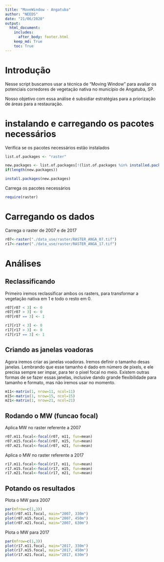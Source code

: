 ```yaml
---
title: "MoveWindow - Angatuba"
author: "NEEDS"
date: "21/06/2020"
output: 
  html_document:
    includes:
      after_body: footer.html
    keep_md: True
    toc: True
---
```


# Introdução

Nesse script buscamos usar a técnica de "Moving Window" para avaliar os potenciais corredores de vegetação nativa no município de Angatuba, SP. 

Nosso objetivo com essa análise é subsidiar estratégias para a priorização de áreas para a restauração.

# instalando e carregando os pacotes necessários

Verifica se os pacotes necessários estão instalados
```r
list.of.packages <- "raster"

new.packages <- list.of.packages[!(list.of.packages %in% installed.packages()[,"Package"])]
if(length(new.packages)) 

install.packages(new.packages)
```

Carrega os pacotes necessários 
```r
require(raster)
```

# Carregando os dados

Carrega o raster de 2007 e de 2017
```r
r07<-raster("./data_use/raster/RASTER_ANGA_07.tif")
r17<-raster("./data_use/raster/RASTER_ANGA_17.tif")
```

# Análises

## Reclassificando
Primeiro iremos reclassificar ambos os rasters, para transformar a vegetação nativa em 1 e todo o resto em 0.
```r
r07[r07 < 3] <- 0
r07[r07 > 3] <- 0
r07[r07 == 3] <- 1

r17[r17 < 3] <- 0
r17[r17 > 3] <- 0
r17[r17 == 3] <- 1
```


## Criando as janelas voadoras

Agora iremos criar as janelas voadoras. Iremos definir o tamanho desas janelas. Lembrando que esse tamanho é dado em número de pixels, e ele precisa sempre ser impar, para ter o pixel focal no meio. Existem outras formas de se fazer essas janelas, inclusive dando grande flexibilidade para tamanho e formato, mas não iremos usar no momento.

```r
m11<-matrix(1, nrow=11, ncol=11)
m15<-matrix(1, nrow=15, ncol=15)
m21<-matrix(1, nrow=21, ncol=21)
```

## Rodando o MW (funcao focal)
Aplica MW no raster referente a 2007
```r
r07.m11.focal<-focal(r07, m11, fun=mean)
r07.m15.focal<-focal(r07, m15, fun=mean)
r07.m21.focal<-focal(r07, m21, fun=mean)
```

Aplica o MW no raster referente a 2017
```r
r17.m11.focal<-focal(r17, m11, fun=mean)
r17.m15.focal<-focal(r17, m15, fun=mean)
r17.m21.focal<-focal(r17, m21, fun=mean)
```

## Potando os resultados

Plota o MW para 2007
```r
par(mfrow=c(1,3))
plot(r07.m11.focal, main="2007, 330m")
plot(r07.m15.focal, main="2007, 450m")
plot(r07.m21.focal, main="2007, 630m")
```

Plota o MW para 2017
```r
par(mfrow=c(1,3))
plot(r17.m11.focal, main="2017, 330m")
plot(r17.m15.focal, main="2017, 450m")
plot(r17.m21.focal, main="2017, 630m")
```
